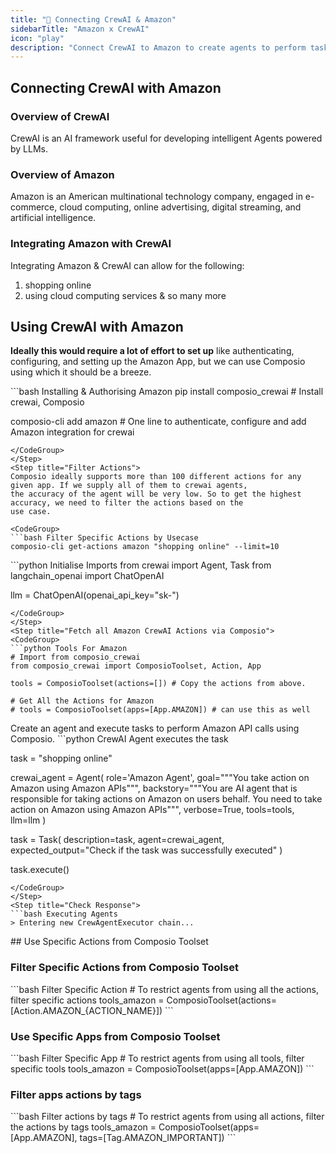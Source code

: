 ```yaml
---
title: "🚀 Connecting CrewAI & Amazon"
sidebarTitle: "Amazon x CrewAI"
icon: "play"
description: "Connect CrewAI to Amazon to create agents to perform tasks using natural language"
---
```


## Connecting CrewAI with Amazon

### Overview of CrewAI

CrewAI is an AI framework useful for developing intelligent Agents powered by LLMs.

### Overview of Amazon

Amazon is an American multinational technology company, engaged in e-commerce, cloud computing, online advertising, digital streaming, and artificial intelligence.

### Integrating Amazon with CrewAI

Integrating Amazon & CrewAI can allow for the following:

1. shopping online
2. using cloud computing services
& so many more

## Using CrewAI with Amazon

<Steps>
<Step title="Setting Up the Environment">

**Ideally this would require a lot of effort to set up** like authenticating, configuring, and setting up the Amazon App, but we can use Composio using which it should be a breeze.

<CodeGroup>
```bash Installing & Authorising Amazon
pip install composio_crewai # Install crewai, Composio 

composio-cli add amazon # One line to authenticate, configure and add Amazon integration for crewai
```
</CodeGroup>
</Step>
<Step title="Filter Actions">
Composio ideally supports more than 100 different actions for any given app. If we supply all of them to crewai agents, 
the accuracy of the agent will be very low. So to get the highest accuracy, we need to filter the actions based on the 
use case.

<CodeGroup>
```bash Filter Specific Actions by Usecase
composio-cli get-actions amazon "shopping online" --limit=10
```
</CodeGroup>

</Step>
<Step title="Import Base Packages">

<CodeGroup>
```python Initialise Imports
from crewai import Agent, Task
from langchain_openai import ChatOpenAI

llm = ChatOpenAI(openai_api_key="sk-<OPENAI KEY>")
```
</CodeGroup>
</Step>
<Step title="Fetch all Amazon CrewAI Actions via Composio">
<CodeGroup>
```python Tools For Amazon
# Import from composio_crewai
from composio_crewai import ComposioToolset, Action, App

tools = ComposioToolset(actions=[]) # Copy the actions from above. 

# Get All the Actions for Amazon
# tools = ComposioToolset(apps=[App.AMAZON]) # can use this as well
```
</CodeGroup>
</Step>
<Step title="Execute the Agent">
Create an agent and execute tasks to perform Amazon API calls using Composio. 
<CodeGroup>
```python CrewAI Agent executes the task

task = "shopping online"

crewai_agent = Agent(
    role='Amazon Agent',
    goal="""You take action on Amazon using Amazon APIs""",
    backstory="""You are AI agent that is responsible for taking actions on Amazon on users behalf. You need to take action on Amazon using Amazon APIs""",
    verbose=True,
    tools=tools,
    llm=llm
)

task = Task(
    description=task,
    agent=crewai_agent,
    expected_output="Check if the task was successfully executed"
)

task.execute()
```
</CodeGroup>
</Step>
<Step title="Check Response">
```bash Executing Agents
> Entering new CrewAgentExecutor chain...
```
</Step>
</Steps>
## Use Specific Actions from Composio Toolset

### Filter Specific Actions from Composio Toolset

<CodeGroup>
```bash Filter Specific Action
# To restrict agents from using all the actions, filter specific actions
tools_amazon = ComposioToolset(actions=[Action.AMAZON_{ACTION_NAME}])
```
</CodeGroup>

### Use Specific Apps from Composio Toolset
<CodeGroup>
```bash Filter Specific App
# To restrict agents from using all tools, filter specific tools
tools_amazon = ComposioToolset(apps=[App.AMAZON])
```
</CodeGroup>

### Filter apps actions by tags 
<CodeGroup>
```bash Filter actions by tags
# To restrict agents from using all actions, filter the actions by tags
tools_amazon = ComposioToolset(apps=[App.AMAZON], tags=[Tag.AMAZON_IMPORTANT])
```
</CodeGroup>